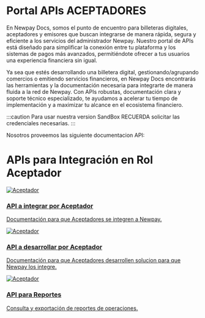 # Portal APIs ACEPTADORES

En Newpay Docs, somos el punto de encuentro para billeteras digitales, aceptadores y emisores que buscan integrarse de manera rápida, segura y eficiente a los servicios del administrador Newpay. Nuestro portal de APIs está diseñado para simplificar la conexión entre tu plataforma y los sistemas de pagos más avanzados, permitiéndote ofrecer a tus usuarios una experiencia financiera sin igual.

Ya sea que estés desarrollando una billetera digital, gestionando/agrupando comercios o emitiendo servicios financieros, en Newpay Docs encontrarás las herramientas y la documentación necesaria para integrarte de manera fluida a la red de Newpay. Con APIs robustas, documentación clara y soporte técnico especializado, te ayudamos a acelerar tu tiempo de implementación y a maximizar tu alcance en el ecosistema financiero.

:::caution
Para usar nuestra version SandBox RECUERDA solicitar las credenciales necesarias.
:::

Nosotros proveemos las siguiente documentacion API:


# APIs para Integración en Rol Aceptador

<div className={styles.cardContainer}>

  <a className={styles.card} href="/doc-acq/developers/portalApi/pct_for_acquirers">
    <img src="/doc-acq/img/aceptadoranewpay.png" alt="Aceptador" className={styles.cardImage} />
    <h3>API a integrar por Aceptador</h3>
    <p>Documentación para que Aceptadores se integren a Newpay.</p>
  </a>

  <a className={styles.card} href="/doc-acq/developers/portalApi/pct_for_newpay">
    <img src="/doc-acq/img/newpayaaceptador.png" alt="Aceptador" className={styles.cardImage} />
    <h3>API a desarrollar por Aceptador</h3>
    <p>Documentación para que Aceptadores desarrollen solucion para que Newpay los integre.</p>
  </a>

  <a className={styles.card} href="/docs/apis/reportes">
    <img src="/doc-acq/img/ac_reportes.png" alt="Aceptador" className={styles.cardImage} />
    <h3>API para Reportes</h3>
    <p>Consulta y exportación de reportes de operaciones.</p>
  </a>

</div>
